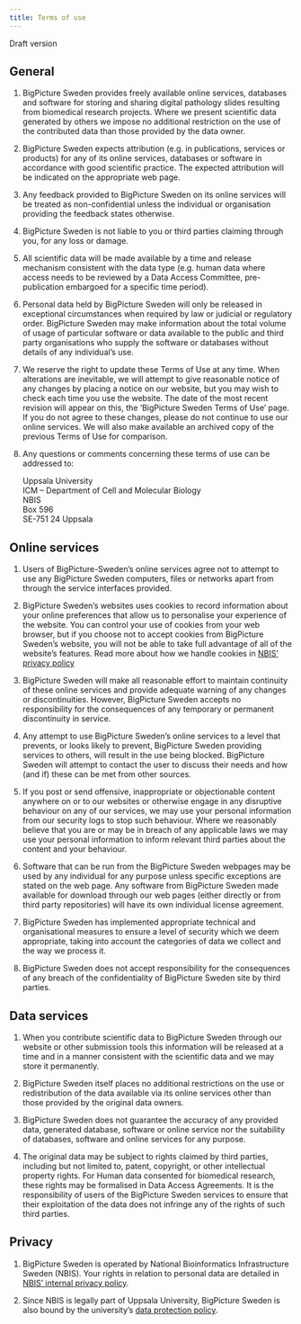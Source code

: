 ```yaml
---
title: Terms of use
---
```


<!-- TODO: Update version number and date for Terms of Use -->

<!-- Version: x (yyyy-mm-dd) -->

Draft version

## General

1. BigPicture Sweden provides freely available online services, databases and 
software for storing and sharing digital pathology slides resulting from
biomedical research projects. Where we present scientific data generated by others we impose no additional restriction on the use of the contributed data than those provided by the data owner.

2. BigPicture Sweden expects attribution (e.g. in publications, services or products) for any of its online services, databases or software in accordance with good scientific practice. The expected attribution will be indicated on the appropriate web page.

3. Any feedback provided to BigPicture Sweden on its online services will be treated as non-confidential unless the individual or organisation providing the 
feedback states otherwise.

4. BigPicture Sweden is not liable to you or third parties claiming through you, for any loss or damage.

5. All scientific data will be made available by a time and release mechanism 
consistent with the data type (e.g. human data where access needs to be 
reviewed by a Data Access Committee, pre-publication embargoed for a specific 
time period).

6. Personal data held by BigPicture Sweden will only be released in exceptional circumstances when required by law or judicial or regulatory order. BigPicture Sweden may make information about the total volume of usage of particular software or data available to the public and third party organisations who supply the software or databases without details of any individual's use.

7. We reserve the right to update these Terms of Use at any time. When 
alterations are inevitable, we will attempt to give reasonable notice of any 
changes by placing a notice on our website, but you may wish to check each time 
you use the website. The date of the most recent revision will appear on this, 
the 'BigPicture Sweden Terms of Use' page. If you do not agree to these changes, please do not continue to use our online services. We will also make available an archived copy of the previous Terms of Use for comparison.

8. Any questions or comments concerning these terms of use can be addressed to:

   Uppsala University  
   ICM – Department of Cell and Molecular Biology  
   NBIS  
   Box 596  
   SE-751 24 Uppsala


## Online services

1. Users of BigPicture-Sweden's online services agree not to attempt to use any BigPicture Sweden computers, files or networks apart from through the service interfaces provided.

2. BigPicture Sweden's websites uses cookies to record information about your online preferences that allow us to personalise your experience of the website. You can control your use of cookies from your web browser, but if you choose not to accept cookies from BigPicture Sweden's website, you will not be able to take full advantage of all of the website’s features. Read more about how we handle cookies in [NBIS' privacy policy](https://nbis.se/about/privacy.html)

3. BigPicture Sweden will make all reasonable effort to maintain continuity of these online services and provide adequate warning of any changes or discontinuities. However, BigPicture Sweden accepts no responsibility for the consequences of any temporary or permanent discontinuity in service.

4. Any attempt to use BigPicture Sweden's online services to a level that prevents, or looks likely to prevent, BigPicture Sweden providing services to others, will result in the use being blocked. BigPicture Sweden will attempt to contact the user to discuss their needs and how (and if) these can be met from other sources.

5. If you post or send offensive, inappropriate or objectionable content 
anywhere on or to our websites or otherwise engage in any disruptive behaviour 
on any of our services, we may use your personal information from our security 
logs to stop such behaviour. Where we reasonably believe that you are or may be 
in breach of any applicable laws we may use your personal information to inform 
relevant third parties about the content and your behaviour.

6. Software that can be run from the BigPicture Sweden webpages may be used by any individual for any purpose unless specific exceptions are stated on the web 
page. Any software from BigPicture Sweden made available for download through our web pages (either directly or from third party repositories) will have its own individual license agreement.

7. BigPicture Sweden has implemented appropriate technical and organisational 
measures to ensure a level of security which we deem appropriate, taking into 
account the categories of data we collect and the way we process it.

8. BigPicture Sweden does not accept responsibility for the consequences of any 
breach of the confidentiality of BigPicture Sweden site by third parties.


## Data services

1. When you contribute scientific data to BigPicture Sweden through our website or other submission tools this information will be released at a time and in a 
manner consistent with the scientific data and we may store it permanently.

2. BigPicture Sweden itself places no additional restrictions on the use or 
redistribution of the data available via its online services other than those 
provided by the original data owners.

3. BigPicture Sweden does not guarantee the accuracy of any provided data, generated database, software or online service nor the suitability of databases, software and online services for any purpose.

4. The original data may be subject to rights claimed by third parties, 
including but not limited to, patent, copyright, or other intellectual property 
rights. For Human data consented for biomedical research, these rights may be 
formalised in Data Access Agreements. It is the responsibility of users of the 
BigPicture Sweden services to ensure that their exploitation of the data does not infringe any of the rights of such third parties.


## Privacy

1. BigPicture Sweden is operated by National Bioinformatics Infrastructure Sweden (NBIS). Your rights in relation to personal data are detailed in 
[NBIS' internal privacy policy](https://nbis.se/about/privacy.html).

2. Since NBIS is legally part of Uppsala University, BigPicture Sweden is also bound by the university's [data protection policy](https://www.uu.se/en/about-uu/data-protection-policy/).
 

